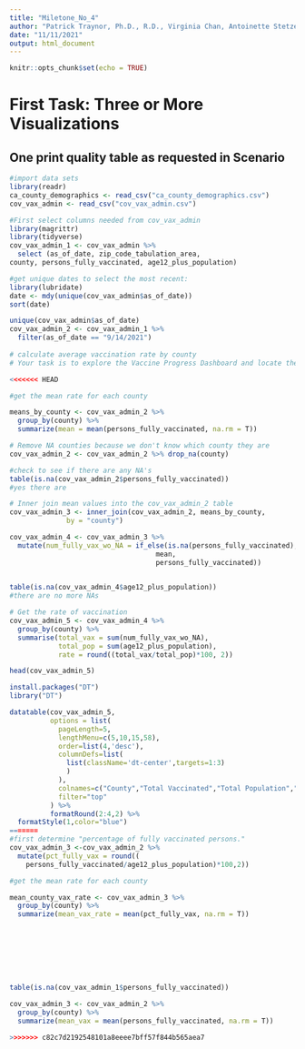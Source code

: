 ```yaml
---
title: "Miletone_No_4"
author: "Patrick Traynor, Ph.D., R.D., Virginia Chan, Antoinette Stetzenmeyer"
date: "11/11/2021"
output: html_document
---
```


```r
knitr::opts_chunk$set(echo = TRUE)
```
# First Task: Three or More Visualizations
## One print quality table as requested in Scenario

```r
#import data sets
library(readr)
ca_county_demographics <- read_csv("ca_county_demographics.csv")
cov_vax_admin <- read_csv("cov_vax_admin.csv")

```
```r
#First select columns needed from cov_vax_admin
library(magrittr)
library(tidyverse)
cov_vax_admin_1 <- cov_vax_admin %>%
  select (as_of_date, zip_code_tabulation_area, 
county, persons_fully_vaccinated, age12_plus_population)
```
```r
#get unique dates to select the most recent:
library(lubridate)
date <- mdy(unique(cov_vax_admin$as_of_date))
sort(date)

unique(cov_vax_admin$as_of_date)
cov_vax_admin_2 <- cov_vax_admin_1 %>%
  filter(as_of_date == "9/14/2021")
         
# calculate average vaccination rate by county
# Your task is to explore the Vaccine Progress Dashboard and locate the most recent vaccination data, including a percentage of fully vaccinated persons. If you find any missing values, you'll need to find a way to do *mean imputation* with the missing values on a zip code level, (substitute an average value to fill in the NAs values from the county level averages)

<<<<<<< HEAD

#get the mean rate for each county

means_by_county <- cov_vax_admin_2 %>% 
  group_by(county) %>%
  summarize(mean = mean(persons_fully_vaccinated, na.rm = T))

# Remove NA counties because we don't know which county they are 
cov_vax_admin_2 <- cov_vax_admin_2 %>% drop_na(county)

#check to see if there are any NA's
table(is.na(cov_vax_admin_2$persons_fully_vaccinated))
#yes there are

# Inner join mean values into the cov_vax_admin_2 table
cov_vax_admin_3 <- inner_join(cov_vax_admin_2, means_by_county,
              by = "county")

cov_vax_admin_4 <- cov_vax_admin_3 %>% 
  mutate(num_fully_vax_wo_NA = if_else(is.na(persons_fully_vaccinated),
                                    mean,
                                    persons_fully_vaccinated))
  
```
```r
table(is.na(cov_vax_admin_4$age12_plus_population))
#there are no more NAs
```
```r
# Get the rate of vaccination
cov_vax_admin_5 <- cov_vax_admin_4 %>% 
  group_by(county) %>%
  summarise(total_vax = sum(num_fully_vax_wo_NA),
            total_pop = sum(age12_plus_population),
            rate = round((total_vax/total_pop)*100, 2))

head(cov_vax_admin_5)
```

```r
install.packages("DT")
library("DT")

datatable(cov_vax_admin_5, 
          options = list(
            pageLength=5,
            lengthMenu=c(5,10,15,58),
            order=list(4,'desc'),
            columnDefs=list(
              list(className='dt-center',targets=1:3)
              )
            ),
            colnames=c("County","Total Vaccinated","Total Population","Vaccination Rate"),
            filter="top"
          ) %>%
          formatRound(2:4,2) %>%
  formatStyle(1,color="blue")
=======
#first determine "percentage of fully vaccinated persons."
cov_vax_admin_3 <-cov_vax_admin_2 %>%
  mutate(pct_fully_vax = round((
    persons_fully_vaccinated/age12_plus_population)*100,2))

#get the mean rate for each county

mean_county_vax_rate <- cov_vax_admin_3 %>%
  group_by(county) %>%
  summarize(mean_vax_rate = mean(pct_fully_vax, na.rm = T))
  
  






table(is.na(cov_vax_admin_1$persons_fully_vaccinated))

cov_vax_admin_3 <- cov_vax_admin_2 %>%
  group_by(county) %>%
  summarize(mean_vax = mean(persons_fully_vaccinated, na.rm = T))
  
>>>>>>> c82c7d2192548101a8eeee7bff57f844b565aea7
```


